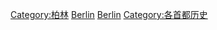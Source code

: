 {{Commonscat|History of Berlin}}

[[Category:柏林|Category:柏林]]
[[Category:德國各邦歷史|Berlin]]
[[Category:德國各城市歷史|Berlin]]
[[Category:各首都历史|Category:各首都历史]]